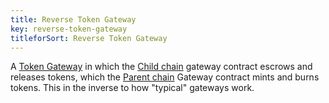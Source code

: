 ```yaml
---
title: Reverse Token Gateway
key: reverse-token-gateway
titleforSort: Reverse Token Gateway
---
```


A [Token Gateway](/intro/glossary#token-gateway) in which the [Child chain](/intro/glossary#child-chain) gateway contract escrows and releases tokens, which the
[Parent chain](/intro/glossary#parent-chain) Gateway contract mints and burns tokens. This in the inverse to how "typical" gateways work.

